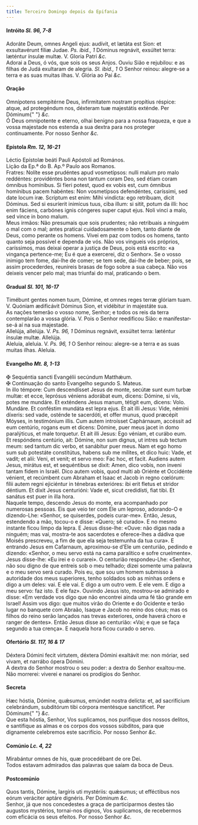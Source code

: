 ```yaml
---
title: Terceiro Domingo depois da Epifania
---
```


<h4 class="text-center">
  Intróito <em>Sl. 96, 7-8</em>
</h4>
<div class="grid grid-cols-2 gap-5">
  <div class="col-6 dropcaps text-justify">
    Adoráte Deum, omnes Angeli ejus: audívit, et lætáta est Sion: et
    exsultavérunt fíliæ Judae. <em>Ps. ibid., 1</em> Dóminus regnávit, exsúltet
    terra: læténtur ínsulæ multæ. V. Gloria Patri <em>&c.</em>
  </div>
  <div class="col-6 dropcaps text-justify">
    Adorai a Deus, ó vós, que sois os seus Anjos. Ouviu Sião e rejubilou: e as
    filhas de Judá exultaram de alegria. <em>Sl. ibid., 1</em> O Senhor reinou:
    alegre-se a terra e as suas muitas ilhas. V. Glória ao Pai <em>&c.</em>
  </div>
</div>

<h4 class="text-center">Oração</h4>
<div class="grid grid-cols-2 gap-5">
  <div class="col-6 dropcaps text-justify">
    Omnípotens sempitérne Deus, infirmitatem nostram propítius réspice: atque,
    ad protegéndum nos, déxteram tuæ majestátis exténde. Per Dóminum{" "}
    <em>&c.</em>
  </div>
  <div class="col-6 dropcaps text-justify">
    Ó Deus omnipotente e eterno, olhai benigno para a nossa fraqueza, e que a
    vossa majestade nos estenda a sua dextra para nos proteger continuamente.
    Por nosso Senhor <em>&c.</em>
  </div>
</div>

<h4 class="text-center">
  Epístola <em>Rm. 12, 16-21</em>
</h4>
<div class="grid grid-cols-2 gap-5">
  <div class="col-6 text-justify">
    Léctio Epístolæ beáti Pauli Apóstoli ad Romános.
  </div>
  <div class="col-6 text-justify">
    Lição da Ep.ª do B. Ap.º Paulo aos Romanos.
  </div>
  <div class="col-6 dropcaps text-justify">
    Fratres: Nolíte esse prudéntes apud vosmetípsos: nulli malum pro malo
    reddéntes: providéntes bona non tantum coram Deo, sed étiam coram ómnibus
    homínibus. Si fíeri potest, quod ex vobis est, cum ómnibus homínibus pacem
    habéntes: Non vosmetípsos defendéntes, caríssimi, sed date locum iræ.
    Scriptum est enim: Mihi vindícta: ego retríbuam, dicit Dóminus. Sed si
    esuríerit inimícus tuus, ciba illum: si sitit, potum da illi: hoc enim
    fáciens, carbónes ignis cóngeres super caput ejus. Noli vinci a malo, sed
    vince in bono malum.
  </div>
  <div class="col-6 dropcaps text-justify">
    Meus irmãos: Não presumais que sois prudentes; não retribuais a ninguém o
    mal com o mal; antes praticai cuidadosamente o bem, tanto diante de Deus,
    como perante os homens. Vivei em paz com todos os homens, tanto quanto seja
    possível e dependa de vós. Não vos vingueis vós próprios, caríssimos, mas
    deixai operar a justiça de Deus, pois está escrito: «a vingança pertence-me;
    Eu é que a exercerei, diz o Senhor». Se o vosso inimigo tem fome, dai-lhe de
    comer; se tem sede, dai-lhe de beber; pois, se assim procederdes, reunireis
    brasas de fogo sobre a sua cabeça. Não vos deixeis vencer pelo mal; mas
    triunfai do mal, praticando o bem.
  </div>
</div>

<h4 class="text-center">
  Gradual <em>Sl. 101, 16-17</em>
</h4>
<div class="grid grid-cols-2 gap-5">
  <div class="col-6 dropcaps text-justify">
    Timébunt gentes nomen tuum, Dómine, et omnes reges terræ glóriam tuam. V.
    Quóniam ædificávit Dóminus Sion, et vidébitur in majestáte sua.
  </div>
  <div class="col-6 dropcaps text-justify">
    As nações temerão o vosso nome, Senhor; e todos os reis da terra
    contemplarão a vossa glória. V. Pois o Senhor reedificou Sião: e
    manifestar-se-á aí na sua majestade.
  </div>
  <div class="col-6 text-justify">
    Allelúja, allelúja. V. <em>Ps. 96, 1</em> Dóminus regnávit, exsúltet terra:
    læténtur ínsulæ multæ. Allelúja.
  </div>
  <div class="col-6 text-justify">
    Aleluia, aleluia. V. <em>Ps. 96, 1</em> O Senhor reinou: alegre-se a terra e
    as suas muitas ilhas. Aleluia.
  </div>
</div>

<h4 class="text-center">
  Evangelho <em>Mt. 8, 1-13</em>
</h4>
<div class="grid grid-cols-2 gap-5">
  <div class="col-6 text-justify">
    <span class="text-danger">&#10016;</span> Sequéntia sancti Evangélii
    secúndum Matthǽum.
  </div>
  <div class="col-6 text-justify">
    <span class="text-danger">&#10016;</span> Continuação do santo Evangelho
    segundo S. Mateus.
  </div>
  <div class="col-6 dropcaps text-justify">
    In illo témpore: Cum descendísset Jesus de monte, secútæ sunt eum turbæ
    multæ: et ecce, leprósus véniens adorábat eum, dicens: Dómine, si vis, potes
    me mundáre. Et exténdens Jesus manum, tétigit eum, dicens: Volo. Mundáre. Et
    conféstim mundáta est lepra ejus. Et ait illi Jesus: Vide, némini díxeris:
    sed vade, osténde te sacerdóti, et offer munus, quod præcépit Móyses, in
    testimónium illis. Cum autem introísset Caphárnaum, accéssit ad eum
    centúrio, rogans eum et dicens: Dómine, puer meus jacet in domo paralýticus,
    et male torquetur. Et ait illi Jesus: Ego véniam, et curábo eum. Et
    respóndens centúrio, ait: Dómine, non sum dignus, ut intres sub tectum meum:
    sed tantum dic verbo, et sanábitur puer meus. Nam et ego homo sum sub
    potestáte constitútus, habens sub me mílites, et dico huic: Vade, et vadit;
    et alii: Veni, et venit; et servo meo: Fac hoc, et facit. Audiens autem
    Jesus, mirátus est, et sequéntibus se dixit: Amen, dico vobis, non inveni
    tantam fidem in Israël. Dico autem vobis, quod multi ab Oriénte et Occidénte
    vénient, et recúmbent cum Abraham et Isaac et Jacob in regno cœlórum: fílii
    autem regni ejiciéntur in ténebras exterióres: ibi erit fletus et stridor
    déntium. Et dixit Jesus centurióni: Vade et, sicut credidísti, fiat tibi. Et
    sanátus est puer in illa hora.
  </div>
  <div class="col-6 dropcaps text-justify">
    Naquele tempo, descendo Jesus do monte, era acompanhado por numerosas
    pessoas. Eis que veio ter com Ele um leproso, adorando-O e dizendo-Lhe:
    «Senhor, se quiserdes, podeis curar-me». Então, Jesus, estendendo a mão,
    tocou-o e disse: «Quero; sê curado». E no mesmo instante ficou limpo da
    lepra. E Jesus disse-lhe: «Ouve: não digas nada a ninguém; mas vai,
    mostra-te aos sacerdotes e oferece-lhes a dádiva que Moisés prescreveu, a
    fim de que ela seja testemunha da tua cura». E entrando Jesus em Cafarnaum,
    aproximou-se d’Ele um centurião, pedindo e dizendo: «Senhor, o meu servo
    está na cama paralítico e sofre cruelmente». Jesus disse-lhe: «Eu irei e o
    curarei». O centurião respondeu-Lhe: «Senhor, não sou digno de que entreis
    sob o meu telhado; dizei somente uma palavra e o meu servo será curado. Pois
    eu, que sou um homem submisso à autoridade dos meus superiores, tenho
    soldados sob as minhas ordens e digo a um deles: vai. E ele vai. E digo a um
    outro vem. E ele vem. E digo a meu servo: faz isto. E ele faz». Ouvindo
    Jesus isto, mostrou-se admirado e disse: «Em verdade vos digo que não
    encontrei ainda uma fé tão grande em Israel! Assim vos digo: que muitos
    virão do Oriente e do Ocidente e terão lugar no banquete com Abraão, Isaque
    e Jacob no reino dos céus; mas os filhos do reino serão lançados nas trevas
    exteriores, onde haverá choro e ranger de dentes». Então Jesus disse ao
    centurião: «Vai; e que se faça segundo a tua crença». E naquela hora ficou
    curado o servo.
  </div>
</div>

<h4 class="text-center">
  Ofertório <em>Sl. 117, 16 & 17</em>
</h4>
<div class="grid grid-cols-2 gap-5">
  <div class="col-6 dropcaps text-justify">
    Déxtera Dómini fecit virtutem, déxtera Dómini exaltávit me: non móriar, sed
    vivam, et narrábo ópera Dómini.
  </div>
  <div class="col-6 dropcaps text-justify">
    A dextra do Senhor mostrou o seu poder: a dextra do Senhor exaltou-me. Não
    morrerei: viverei e nanarei os prodígios do Senhor.
  </div>
</div>

<h4 class="text-center">Secreta</h4>
<div class="grid grid-cols-2 gap-5">
  <div class="col-6 dropcaps text-justify">
    Hæc hóstia, Dómine, quǽsumus, emúndet nostra delícta: et, ad sacrifícium
    celebrándum, subditórum tibi córpora mentésque sanctíficet. Per Dóminum{" "}
    <em>&c.</em>
  </div>
  <div class="col-6 dropcaps text-justify">
    Que esta hóstia, Senhor, Vos suplicamos, nos purifique dos nossos delitos, e
    santifique as almas e os corpos dos vossos súbditos, para que dignamente
    celebremos este sacrifício. Por nosso Senhor <em>&c.</em>
  </div>
</div>

<h4 class="text-center">
  Comúnio <em>Lc. 4, 22</em>
</h4>
<div class="grid grid-cols-2 gap-5">
  <div class="col-6 dropcaps text-justify">
    Mirabántur omnes de his, quæ procedébant de ore Dei.
  </div>
  <div class="col-6 dropcaps text-justify">
    Todos estavam admirados das palavras que saíam da boca de Deus.
  </div>
</div>

<h4 class="text-center">Postcomúnio</h4>
<div class="grid grid-cols-2 gap-5">
  <div class="col-6 dropcaps text-justify">
    Quos tantis, Dómine, largíris uti mystériis: quǽsumus; ut efféctibus nos
    eórum veráciter aptáre dignéris. Per Dóminum <em>&c.</em>
  </div>
  <div class="col-6 dropcaps text-justify">
    Senhor, já que nos concedestes a graça de participarmos destes tão augustos
    mystérios, tornai-nos dignos, Vos suplicamos, de recebermos com eficácia os
    seus efeitos. Por nosso Senhor <em>&c.</em>
  </div>
</div>
